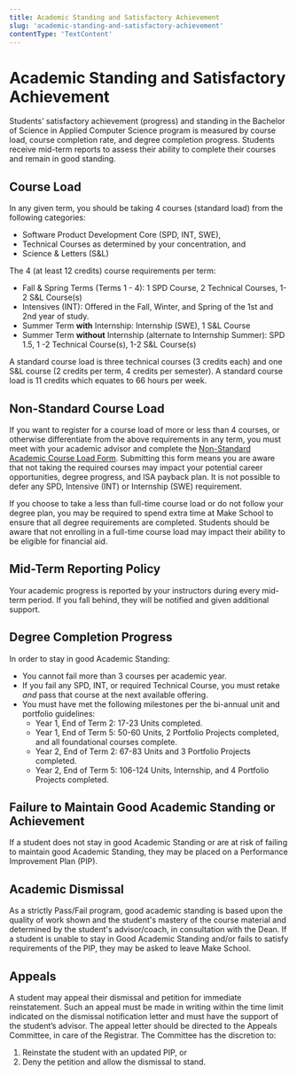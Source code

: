 ```yaml
---
title: Academic Standing and Satisfactory Achievement
slug: 'academic-standing-and-satisfactory-achievement'
contentType: 'TextContent'
---
```


# Academic Standing and Satisfactory Achievement

Students’ satisfactory achievement (progress) and standing in the Bachelor of Science in Applied
Computer Science program is measured by course load, course completion rate, and degree completion
progress. Students receive mid-term reports to assess their ability to complete their courses and
remain in good standing.

## Course Load

In any given term, you should be taking 4 courses (standard load) from the following categories:

- Software Product Development Core (SPD, INT, SWE),
- Technical Courses as determined by your concentration, and
- Science & Letters (S&L)

The 4 (at least 12 credits) course requirements per term:

- Fall & Spring Terms (Terms 1 - 4): 1 SPD Course, 2 Technical Courses, 1-2 S&L Course(s)
- Intensives (INT): Offered in the Fall, Winter, and Spring of the 1st and 2nd year of study.
- Summer Term **with** Internship: Internship (SWE), 1 S&L Course
- Summer Term **without** Internship (alternate to Internship Summer): SPD 1.5, 1 -2 Technical
  Course(s), 1-2 S&L Course(s)

A standard course load is three technical courses (3 credits each) and one S&L course (2 credits per
term, 4 credits per semester). A standard course load is 11 credits which equates to 66 hours per
week.

## Non-Standard Course Load

If you want to register for a course load of more or less than 4 courses, or otherwise differentiate
from the above requirements in any term, you must meet with your academic advisor and complete the
[Non-Standard Academic Course Load Form](http://make.sc/non-standard-course-load). Submitting this
form means you are aware that not taking the required courses may impact your potential career
opportunities, degree progress, and ISA payback plan. It is not possible to defer any SPD, Intensive
(INT) or Internship (SWE) requirement.

If you choose to take a less than full-time course load or do not follow your degree plan, you may
be required to spend extra time at Make School to ensure that all degree requirements are completed.
Students should be aware that not enrolling in a full-time course load may impact their ability to
be eligible for financial aid.

## Mid-Term Reporting Policy

Your academic progress is reported by your instructors during every mid-term period. If you fall
behind, they will be notified and given additional support.

## Degree Completion Progress

In order to stay in good Academic Standing:

- You cannot fail more than 3 courses per academic year.
- If you fail any SPD, INT, or required Technical Course, you must retake _and_ pass that course at
  the next available offering.
- You must have met the following milestones per the bi-annual unit and portfolio guidelines:
  - Year 1, End of Term 2: 17-23 Units completed.
  - Year 1, End of Term 5: 50-60 Units, 2 Portfolio Projects completed, and all foundational courses
    complete.
  - Year 2, End of Term 2: 67-83 Units and 3 Portfolio Projects completed.
  - Year 2, End of Term 5: 106-124 Units, Internship, and 4 Portfolio Projects completed.

## Failure to Maintain Good Academic Standing or Achievement

If a student does not stay in good Academic Standing or are at risk of failing to maintain good
Academic Standing, they may be placed on a Performance Improvement Plan (PIP).

## Academic Dismissal

As a strictly Pass/Fail program, good academic standing is based upon the quality of work shown and
the student's mastery of the course material and determined by the student's advisor/coach, in
consultation with the Dean. If a student is unable to stay in Good Academic Standing and/or fails to
satisfy requirements of the PIP, they may be asked to leave Make School.

## Appeals

A student may appeal their dismissal and petition for immediate reinstatement. Such an appeal must
be made in writing within the time limit indicated on the dismissal notification letter and must
have the support of the student’s advisor. The appeal letter should be directed to the Appeals
Committee, in care of the Registrar. The Committee has the discretion to:

1. Reinstate the student with an updated PIP, or
2. Deny the petition and allow the dismissal to stand.
